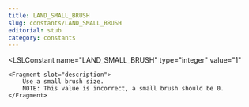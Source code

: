 ```yaml
---
title: LAND_SMALL_BRUSH
slug: constants/LAND_SMALL_BRUSH
editorial: stub
category: constants
---
```


<LSLConstant
	name="LAND_SMALL_BRUSH"
	type="integer"
	value="1"
>
	<Fragment slot="description">
		Use a small brush size.
		NOTE: This value is incorrect, a small brush should be 0.
	</Fragment>
</LSLConstant>
